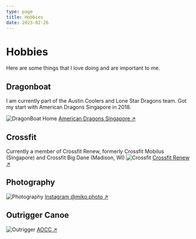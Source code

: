 ```yaml
---
type: page
title: Hobbies
date: 2023-02-26
---
```


# Hobbies

Here are some things that I love doing and are important to me.


## Dragonboat
I am currently part of the Austin Coolers and Lone Star Dragons team. Got my start with American Dragons Singapore in 2018.

<Image
  src="/images/DB_SG.JPG"
  alt="DragonBoat Home"
  width={1125}
  height={750}
  priority
  className="next-image"
/>
[American Dragons Singapore ↗ ](https://www.youtube.com/watch?v=QEXzLfFGG_8)

## Crossfit
Currently a member of Crossfit Renew, formerly Crossfit Mobilus (Singapore) and Crossfit Big Dane (Madison, WI)
<Image
  src="/images/Crossfit.jpg"
  alt="Crossfit"
  width={1125}
  height={750}
  priority
  className="next-image"
/>
[Crossfit Renew ↗ ](https://www.crossfitrenew.com/)

## Photography
<Image
  src="/images/Photography.png"
  alt="Photography"
  width={1125}
  height={750}
  priority
  className="next-image"
/>
[Instagram @miko.photo ↗ ](https://www.instagram.com/miko.photo/)

## Outrigger Canoe
<Image
  src="/images/OC_Austin.JPG"
  alt="Outrigger"
  width={1125}
  height={750}
  priority
  className="next-image"
/>
[AOCC ↗ ](https://austinocc.org/)